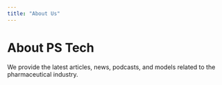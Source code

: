 ```yaml
---
title: "About Us"
---
```


# About PS Tech

We provide the latest articles, news, podcasts, and models related to the pharmaceutical industry.
